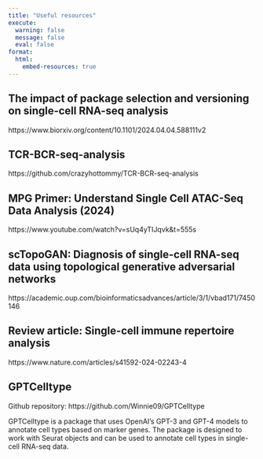 ```yaml
---
title: "Useful resources"
execute:
  warning: false
  message: false
  eval: false
format:
  html:
    embed-resources: true
---
```


## The impact of package selection and versioning on single-cell RNA-seq analysis
https://www.biorxiv.org/content/10.1101/2024.04.04.588111v2

## TCR-BCR-seq-analysis
https://github.com/crazyhottommy/TCR-BCR-seq-analysis

## MPG Primer: Understand Single Cell ATAC-Seq Data Analysis (2024)
https://www.youtube.com/watch?v=sUq4yTIJqvk&t=555s

## scTopoGAN: Diagnosis of single-cell RNA-seq data using topological generative adversarial networks
https://academic.oup.com/bioinformaticsadvances/article/3/1/vbad171/7450146

## Review article: Single-cell immune repertoire analysis
https://www.nature.com/articles/s41592-024-02243-4

## GPTCelltype
Github repository: https://github.com/Winnie09/GPTCelltype

GPTCelltype is a package that uses OpenAI's GPT-3 and GPT-4 models to annotate cell types based on marker genes. The package is designed to work with Seurat objects and can be used to annotate cell types in single-cell RNA-seq data.